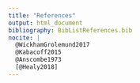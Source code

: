 ```yaml
---
title: "References"
output: html_document
bibliography: BibListReferences.bib
nocite: |
  @WickhamGrolemund2017
  @Kabacoff2015
  @Anscombe1973
  [@Healy2018]
---
```



<!-- Instructions begin here 

A report is written in plain English (Author, 2024) without using citationkey, such as [@author2024]. Is it possible to just print the references list?
    
Yes, nocite creates a Bibliography list.

Ensure to indent. Otherwise, it won't compile! 
Note that there is no need to sort the list.
(It'll be easier to keep track if you do, though!).
Unlike in-text citations, square brackets are not required.

Check the entry in html. Address any issues in Zotero. 
To convert to a Word file, use as below.

You can use the full path for the bib file.

---
title: "References"
output: word_document
bibliography: W:/path/Zotero/references.bib
nocite: |
  @WickhamGrolemund2017
  @Anscombe1973
  @Kabacoff2015
---

Need to use your own docx Ref template?
Must change the ref system style? See below.

---
title: "References"
output:
  word_document:
    reference_docx: Bib_Template.docx
bibliography: W:/path/Zotero/references.bib
csl: W:/path/Zotero/styles/apa.csl
nocite: |
  @WickhamGrolemund2017
  @Anscombe1973
  @Kabacoff2015
---

End of Instructions.

Hardcore semiautomation individuals can consider includetext field in Word. It has its own caveat, though!

-->
